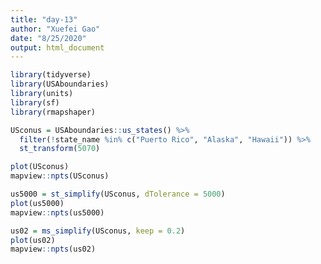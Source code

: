 ```yaml
---
title: "day-13"
author: "Xuefei Gao"
date: "8/25/2020"
output: html_document
---
```

```r
library(tidyverse)
library(USAboundaries)
library(units)
library(sf)
library(rmapshaper)

USconus = USAboundaries::us_states() %>%
  filter(!state_name %in% c("Puerto Rico", "Alaska", "Hawaii")) %>%
  st_transform(5070)
```

```r
plot(USconus)
mapview::npts(USconus)

us5000 = st_simplify(USconus, dTolerance = 5000)
plot(us5000)
mapview::npts(us5000)

us02 = ms_simplify(USconus, keep = 0.2)
plot(us02)
mapview::npts(us02)
```
